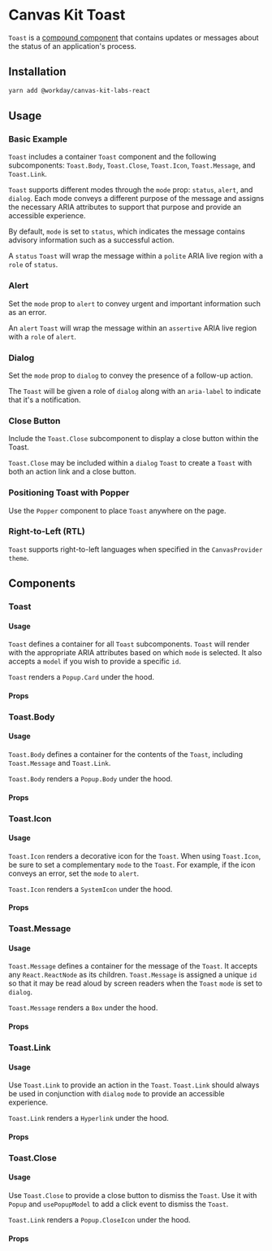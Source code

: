 

<Meta title="Labs/Toast/React" component={Toast} />

# Canvas Kit Toast

`Toast` is a [compound component](/getting-started/for-developers/resources/compound-components/)
that contains updates or messages about the status of an application's process.

## Installation

```sh
yarn add @workday/canvas-kit-labs-react
```

## Usage

### Basic Example

`Toast` includes a container `Toast` component and the following subcomponents: `Toast.Body`,
`Toast.Close`, `Toast.Icon`, `Toast.Message`, and `Toast.Link`.

`Toast` supports different modes through the `mode` prop: `status`, `alert`, and `dialog`. Each mode
conveys a different purpose of the message and assigns the necessary ARIA attributes to support that
purpose and provide an accessible experience.

By default, `mode` is set to `status`, which indicates the message contains advisory information
such as a successful action.

<ExampleCodeBlock code={Basic} />

A `status` `Toast` will wrap the message within a `polite` ARIA live region with a `role` of
`status`.

### Alert

Set the `mode` prop to `alert` to convey urgent and important information such as an error.

<ExampleCodeBlock code={ToastAlert} />

An `alert` `Toast` will wrap the message within an `assertive` ARIA live region with a `role` of
`alert`.

### Dialog

Set the `mode` prop to `dialog` to convey the presence of a follow-up action.

<ExampleCodeBlock code={ToastDialog} />

The `Toast` will be given a role of `dialog` along with an `aria-label` to indicate that it's a
notification.

### Close Button

Include the `Toast.Close` subcomponent to display a close button within the Toast.

<ExampleCodeBlock code={WithCloseButton} />

`Toast.Close` may be included within a `dialog` `Toast` to create a `Toast` with both an action link
and a close button.

<ExampleCodeBlock code={WithActionLinkAndCloseIcon} />

### Positioning Toast with Popper

Use the `Popper` component to place `Toast` anywhere on the page.

<ExampleCodeBlock code={WithPopper} />

### Right-to-Left (RTL)

`Toast` supports right-to-left languages when specified in the `CanvasProvider` `theme`.

<ExampleCodeBlock code={RTL} />

## Components

### Toast

#### Usage

`Toast` defines a container for all `Toast` subcomponents. `Toast` will render with the appropriate
ARIA attributes based on which `mode` is selected. It also accepts a `model` if you wish to provide
a specific `id`.

`Toast` renders a `Popup.Card` under the hood.

#### Props

<ArgsTable of={Toast} />

### Toast.Body

#### Usage

`Toast.Body` defines a container for the contents of the `Toast`, including `Toast.Message` and
`Toast.Link`.

`Toast.Body` renders a `Popup.Body` under the hood.

#### Props

<ArgsTable of={Toast.Body} />

### Toast.Icon

#### Usage

`Toast.Icon` renders a decorative icon for the `Toast`. When using `Toast.Icon`, be sure to set a
complementary `mode` to the `Toast`. For example, if the icon conveys an error, set the `mode` to
`alert`.

`Toast.Icon` renders a `SystemIcon` under the hood.

#### Props

<ArgsTable of={Toast.Icon} />

### Toast.Message

#### Usage

`Toast.Message` defines a container for the message of the `Toast`. It accepts any `React.ReactNode`
as its children. `Toast.Message` is assigned a unique `id` so that it may be read aloud by screen
readers when the `Toast` `mode` is set to `dialog`.

`Toast.Message` renders a `Box` under the hood.

#### Props

<ArgsTable of={Toast.Message} />

### Toast.Link

#### Usage

Use `Toast.Link` to provide an action in the `Toast`. `Toast.Link` should always be used in
conjunction with `dialog` `mode` to provide an accessible experience.

`Toast.Link` renders a `Hyperlink` under the hood.

#### Props

<ArgsTable of={Toast.Link} />

### Toast.Close

#### Usage

Use `Toast.Close` to provide a close button to dismiss the `Toast`. Use it with `Popup` and
`usePopupModel` to add a click event to dismiss the `Toast`.

`Toast.Link` renders a `Popup.CloseIcon` under the hood.

#### Props

<ArgsTable of={Toast.Close} />
